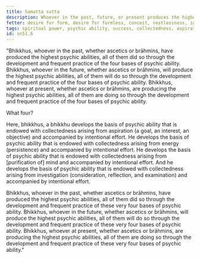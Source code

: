 ```yaml
---
title: Samatta sutta
description: Whoever in the past, future, or present produces the highest psychic abilities, all of them do so through the development and frequent practice of the four bases of psychic ability.
fetter: desire for form, desire for formless, conceit, restlessness, ignorance
tags: spiritual power, psychic ability, success, collectedness, aspiration, persistence, energy, mind, investigation, reflection, close examination, sn, sn51
id: sn51.6
---
```


"Bhikkhus, whoever in the past, whether ascetics or brāhmins, have produced the highest psychic abilities, all of them did so through the development and frequent practice of the four bases of psychic ability. Bhikkhus, whoever in the future, whether ascetics or brāhmins, will produce the highest psychic abilities, all of them will do so through the development and frequent practice of the four bases of psychic ability. Bhikkhus, whoever at present, whether ascetics or brāhmins, are producing the highest psychic abilities, all of them are doing so through the development and frequent practice of the four bases of psychic ability.

What four?

Here, bhikkhus, a bhikkhu develops the basis of psychic ability that is endowed with collectedness arising from aspiration (a goal, an interest, an objective) and accompanied by intentional effort. He develops the basis of psychic ability that is endowed with collectedness arising from energy (persistence) and accompanied by intentional effort. He develops the basis of psychic ability that is endowed with collectedness arising from [purification of] mind and accompanied by intentional effort. And he develops the basis of psychic ability that is endowed with collectedness arising from investigation (consideration, reflection, and examination) and accompanied by intentional effort.

Bhikkhus, whoever in the past, whether ascetics or brāhmins, have produced the highest psychic abilities, all of them did so through the development and frequent practice of these very four bases of psychic ability. Bhikkhus, whoever in the future, whether ascetics or brāhmins, will produce the highest psychic abilities, all of them will do so through the development and frequent practice of these very four bases of psychic ability. Bhikkhus, whoever at present, whether ascetics or brāhmins, are producing the highest psychic abilities, all of them are doing so through the development and frequent practice of these very four bases of psychic ability."